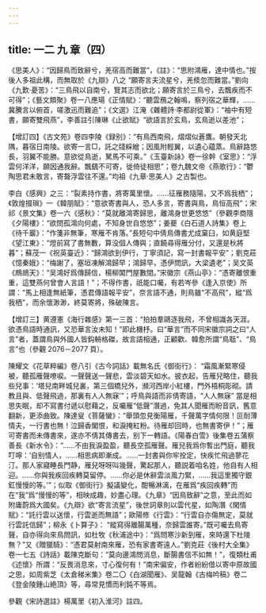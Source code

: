 ```yaml
---
---
---
```

title: 一二 九 章（四）
---




《思美人》：“因歸鳥而致辭兮，羌宿高而難當”，《註》：“思附鴻雁，達中情也。”按後人多祖此構，而無取於《九辯》八之 “願寄言夫流星兮，羌倐忽而難當。”劉向《九歎·憂苦》：“三鳥飛以自南兮，覽其志而欲北；願寄言於三鳥兮，去飄疾而不可得”；《藝文類聚》卷一八應瑒《正情賦》：“聽雲鴈之翰鳴，察列宿之華輝，……冀騰言以俯首，嗟激迅而難追”；《文選》江淹《雜體詩·李都尉從軍》：“袖中有短書，願寄雙飛燕”，李善註引陳琳《止欲賦》“欲語言於玄鳥，玄鳥逝以差池”；

【增訂四】《古文苑》卷四李陵《録别》：“有鳥西南飛，熠熠似蒼鷹。朝發天北隅，暮宿日南陵。欲寄一言□，託之牋綵繒；因風附輕翼，以遺心藴蒸。鳥辭路悠長，羽翼不能勝。意欲從鳥逝，駑馬不可乘。”《玉臺新詠》卷一徐幹《室思》：“浮雲何洋洋，願因通我辭。飄颻不可寄，徙倚徒相思”；卷九魏文帝《燕歌行》：“鬱陶思君未敢言，寄聱浮雲往不還。”均祖《九章·思美人》之古製也。

李白《感興》之三：“裂素持作書，將寄萬里懷。……征雁務隨陽，又不爲我栖”；《敦煌掇瑣》一《韓朋賦》：“意欲寄書與人，恐人多言，寄書與鳥，鳥恒高飛”；宋祁《景文集》卷一六《感秋》：“莫就離鴻寄歸思，離鴻身世更悠悠”（參觀李商隱《夕陽樓》：“欲問孤鴻向何處，不知身世自悠悠”；姜夔《白石道人詩集》卷上《待千巖》：“作箋非無筆，寒雁不肯落。”長短句中倩鳥傳書尤成窠臼，如黄庭堅《望江東》：“燈前寫了書無數，算没個人傳與；直饒尋得雁分付，又還是秋將暮”；蘇茂一《祝英臺近》：“歸鴻欲到伊行，丁寧須記，寫一封書報平安”；劉克莊《憶秦娥》：“梅謝了，塞垣凍解鴻歸早；鴻歸早，憑伊問訊，大梁遺老”；吴文英《鷓鴣天》：“吴鴻好爲傳歸信，楊柳閶門屋數間。”宋徽宗《燕山亭》：“憑寄離恨重重，這雙燕何曾會人言語！”；不得作書，祇能口囑，有若岑參《逢入京使》所謂：“馬上相逢無紙筆，憑君傳語報平安”，奈言語不通，則鳥雖“不高飛”，縱“爲我栖”，而余懷渺渺，終莫寄將，殊破陳言。

【增訂三】黄遵憲《海行雜感》第一三首：“拍拍羣鷗逐我飛，不曾相識各天涯。欲憑鳥語時通訊，又恐華言汝未知！”即此機杼。曰“華言”而不同宋徽宗詞之曰“人言”者，蓋謂鳥與外國人皆鈎輈格磔，故言語相通，正顧歡、韓愈所謂“鳥聒”、“鳥言”也（參觀 2076－2077 頁）。

陳耀文《花草粹編》卷八引《古今詞話》載無名氏《御街行》： “霜風漸緊寒侵被，聽孤雁聲嘹唳。一聲聲送一聲悲，雲淡碧天如水。披衣起，告雁兒略住，聽我些兒事：‘塔兒南畔城兒裏，第三個橋兒外，瀕河西岸小紅樓，門外梧桐彫砌。請教且與、低聲飛過，那裏有人人無寐’”；呼鳥與語而非倩寄語，“人人無寐” 當是相思失眠，却不寫書付遞以慰藉之，反囑雁“低聲”潛過，免其人聞雁而盼音訊，舊意翻新，更添曲致。陳達叟《菩薩蠻》：“舉頭忽見衡陽雁，千聲萬字情何限！叵耐薄情夫，一行書也無！泣歸香閣恨，和淚掩紅粉。待雁却回時，也無書寄伊！”；雁可寄書而未傳書來，遂亦不倩其傳書去，别下一轉語。《陽春白雪》後集卷五蒲察善長《新水令》：“……不由我淚盈盈，聽長空孤雁聲。雁兒我爲你暫出門庭，聽我叮嚀：‘自别情人，……相思病即漸成。……一封書與你牢拴定，快疾忙飛過蓼花汀。那人家寢睡長門静，雁兒呀呀叫幾聲，驚起那人，聽説着咱名姓，他自有人相迎。……你與我疾回疾轉莫留停。……你必是休辭雲淡風力緊，……我這里獨守銀釭慢慢的等。’”；似取《御街行》擬議變化，酣暢淋漓，在雁爲“疾回疾轉”而在“我”爲“慢慢的等”，相映成趣，妙盡心理。《九章》“因鳥致辭”之意，至此而如附庸蔚爲大國矣。《九辯》欲“寄言流星”，後世詞章則以雲代星，如陶潛《閑情賦》：“託行雲以送懷，行雲逝而無語”；歐陽修《行雲》：“行雲自亦傷無定，莫就行雲託信歸”；柳永《卜算子》： “縱寫得離腸萬種，奈歸雲誰寄。”既可囑去鳥寄聲，自亦得向來鳥問訊，如杜牧《秋浦途中》：“爲問寒沙新到雁，來時還下杜陵無？”又《贈獵騎》：“憑君莫射南來雁，恐有家書寄遠人。”劉克莊《後村大全集》卷一七五《詩話》載陳克斷句：“莫向邊鴻問消息，斷腸書信不如無！”，復類杜甫《述懷》所謂：“反畏消息來，寸心復何有！”南宋偏安，作者紛紛借以寄中原故國之思，如周紫芝《太倉稊米集》卷二〇《白湖聞雁》、吴龍翰《古梅吟稿》卷二《登金陵鍾山絶頂》等，尋常見慣而利鈍不等焉。

參觀《宋詩選註》楊萬里《初入淮河》註四。